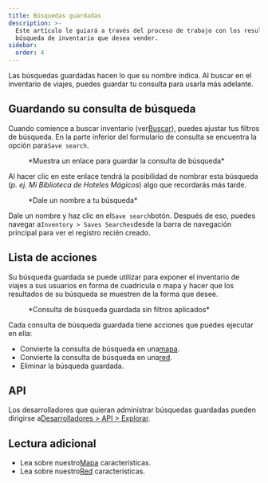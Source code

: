 ```yaml
---
title: Búsquedas guardadas
description: >-
  Este artículo le guiará a través del proceso de trabajo con los resultados de
  búsqueda de inventario que desea vender.
sidebar:
  order: 4
---
```


Las búsquedas guardadas hacen lo que su nombre indica. Al buscar en el inventario de viajes, puedes guardar tu consulta para usarla más adelante.

## Guardando su consulta de búsqueda

Cuando comience a buscar inventario (ver[Buscar](/studio/search)), puedes ajustar tus filtros de búsqueda.
En la parte inferior del formulario de consulta se encuentra la opción para`Save search`.

<figure>
  <CloudinaryImage width="350" height="329" resize="scale" quality="best" alt="Guardar una búsqueda" src="academy/save-search" errorImage="noimage_opaque_nyrtl0.png" />

  <figcaption>*Muestra un enlace para guardar la consulta de búsqueda*</figcaption>
</figure>


Al hacer clic en este enlace tendrá la posibilidad de nombrar esta búsqueda (*p. ej. Mi Biblioteca de Hoteles Mágicos*) algo que recordarás más tarde.

<figure>
  <CloudinaryImage width="350" height="329" resize="scale" quality="best" alt="Dale un nombre a tu búsqueda" src="academy/name-save-search" errorImage="noimage_opaque_nyrtl0.png" />

  <figcaption>*Dale un nombre a tu búsqueda*</figcaption>
</figure>


Dale un nombre y haz clic en el`Save search`botón. Después de eso, puedes navegar a`Inventory > Saves Searches`desde la barra de navegación principal para ver el registro recién creado.

## Lista de acciones

Su búsqueda guardada se puede utilizar para exponer el inventario de viajes a sus usuarios en forma de cuadrícula o mapa y hacer que los resultados de su búsqueda se muestren de la forma que desee.

<figure>
  <CloudinaryImage width="700" height="939" resize="scale" quality="best" alt="Acciones de búsqueda guardadas" src="academy/saved-search-actions" errorImage="noimage_opaque_nyrtl0.png" />

  <figcaption>*Consulta de búsqueda guardada sin filtros aplicados*</figcaption>
</figure>


Cada consulta de búsqueda guardada tiene acciones que puedes ejecutar en ella:

* Convierte la consulta de búsqueda en una[mapa](/studio/maps).
* Convierte la consulta de búsqueda en una[red](/studio/grids).
* Eliminar la búsqueda guardada.

## API

Los desarrolladores que quieran administrar búsquedas guardadas pueden dirigirse a[Desarrolladores > API > Explorar](/developers/apis/#browse-api).

## Lectura adicional

* Lea sobre nuestro[Mapa](/studio/maps) características.
* Lea sobre nuestro[Red](/studio/grids) características.


